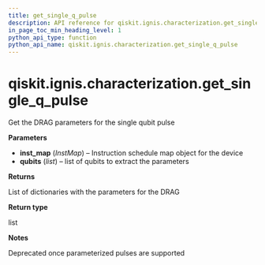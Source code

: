 ```yaml
---
title: get_single_q_pulse
description: API reference for qiskit.ignis.characterization.get_single_q_pulse
in_page_toc_min_heading_level: 1
python_api_type: function
python_api_name: qiskit.ignis.characterization.get_single_q_pulse
---
```


# qiskit.ignis.characterization.get\_single\_q\_pulse

<Function id="qiskit.ignis.characterization.get_single_q_pulse" isDedicatedPage={true} github="https://github.com/qiskit-community/qiskit-ignis/tree/stable/0.7/qiskit/ignis/characterization/calibrations/ibmq_utils.py" signature="get_single_q_pulse(inst_map, qubits)">
  Get the DRAG parameters for the single qubit pulse

  **Parameters**

  *   **inst\_map** (*InstMap*) – Instruction schedule map object for the device
  *   **qubits** (*list*) – list of qubits to extract the parameters

  **Returns**

  List of dictionaries with the parameters for the DRAG

  **Return type**

  list

  **Notes**

  Deprecated once parameterized pulses are supported
</Function>

